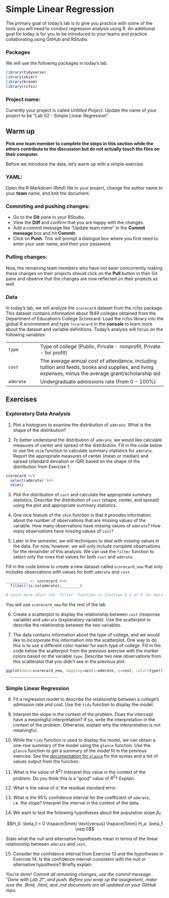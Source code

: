 # Simple Linear Regression {#slr}

The primary goal of today's lab is to give you practice with some of the tools you will need to conduct regression analysis using R. An additional goal for today is for you to be introduced to your teams and practice collaborating using GitHub and RStudio. 



### Packages

We will use the following packages in today's lab. 

```r
library(tidyverse)
library(skimr)
library(broom)
library(rcfss)
```

### Project name: 

Currently your project is called *Untitled Project*. Update the name of your project to be "Lab 02 - Simple Linear Regression"

## Warm up

**Pick one team member to complete the steps in this section while the others contribute to the discussion but do not actually touch the files on their computer.**

Before we introduce the data, let's warm up with a simple exercise.

### YAML: 

Open the R Markdown (Rmd) file in your project, change the author name to your **team** name, and knit the document.

### Commiting and pushing changes:

- Go to the **Git** pane in your RStudio. 
- View the **Diff** and confirm that you are happy with the changes.
- Add a commit message like "Update team name" in the **Commit message** box and hit **Commit**.
- Click on **Push**. This will prompt a dialogue box where you first need to enter your user name, and then your password.

### Pulling changes:

Now, the remaining team members who have not been concurrently making these changes on their projects should click on the **Pull** button in their Git pane and observe that the changes are now reflected on their projects as well.

### Data 

In today's lab, we will analyze the `scorecard` dataset from the rcfss package. This dataset contains information about 1849 colleges obtained from the Department of Education's College Scorecard. Load the rcfss library into the global R environment and type `?scorecard` in the **console** to learn more about the dataset and variable definitions. Today's analysis will focus on the following variables: 

|  |  |
|-----------|------------------------------------------|
| `type` | Type of college (Public, Private - nonprofit, Private - for profit) |
| `cost` | The average annual cost of attendance, including tuition and feeds, books and supplies, and living expenses, minus the average grant/scholarship aid |
| `admrate` | Undergraduate admissions rate (from 0 - 100%) |

## Exercises 

### Exploratory Data Analysis

1. Plot a histogram to examine the distribution of `admrate`. What is the shape of the distribution? 

2. To better understand the distribution of `admrate`, we would like calculate measures of center and spread of the distribution. Fill in the code below to use the `skim` function to calculate summary statistics for `admrate`. Report the appropriate measures of center (mean or median) and spread (standard deviation or IQR) based on the shape of the distribution from Exercise 1.

```r
scorecard %>%
  select(admrate) %>%
  skim()
```

3. Plot the distribution of `cost` and calculate the appropriate summary statistics. Describe the distribution of `cost` (shape, center, and spread) using the plot and appropriate summary statistics.  

4. One nice feature of the `skim` function is that it provides information about the number of observations that are missing values of the variable. How many observations have missing values of `admrate`? How many observations have missing values of `cost`? 

5. Later in the semester, we will techniques to deal with missing values in the data. For now, however, we will only include complete observations for the remainder of this analysis. We can use the `filter` function to select only the rows that values for both `cost` and `admrate`. 

Fill in the code below to create a new dataset called `scorecard_new` that only includes observations with values for both `admrate` and `cost`.

```r
__________ <- scorecard %>%
  filter(!is.na(admrate),________)
```

```r
# Learn more about the `filter` function in [Section 5.2 of R for Data Science] (https://r4ds.had.co.nz/transform.html#filter-rows-with-filter)
```

You will use `scorecard_new` for the rest of the lab. 

6. Create a scatterplot to display the relationship between `cost` (response variable) and `admrate` (explanatory variable). Use the scatterplot to describe the relationship between the two variables.

7. The data contains information about the type of college, and we would like to incorporate this information into the scatterplot. One way to do this is to use a different color marker for each type of college. Fill in the code below the scatterplot from the previous exercise with the marker colors based on the variable `type`. Describe two new observations from this scatterplot that you didn't see in the previous plot.

```r
ggplot(data=scorecard_new, mapping=aes(x=admrate, y=cost, color=type)) + 
  _____________________
```

### Simple Linear Regression

8. Fit a regression model to describe the relationship between a college's admission rate and cost. Use the `tidy` function to display the model.

9. Interpret the slope in the context of the problem. Does the intercept have a meaningful interpretation? If so, write the interpretation in the context of the problem. Otherwise, explain why the interpretation is not meaningful. 

10. While the `tidy` function is used to display the model, we can obtain a one-row summary of the model using the `glance` function. Use the `glance` function to get a summary of the model fit in the previous exercise. See the [documentation for `glance`](https://rdrr.io/cran/broom/man/glance.lm.html) for the syntax and a list of values output from the function.

11. What is the value of $R^2$? Interpret this value in the context of the problem. Do you think this is a "good" value of $R^2$? Explain.

12. What is the value of $\hat{\sigma}$, the residual standard error.

13. What is the 95% confidence interval for the coefficient of `admrate`, i.e. the slope? Interpret the interval in the context of the data. 

14. We want to test the following hypotheses about the population slope $\beta_1$:

$$H_0: \beta_1 = 0 \hspace{5mm} \text{versus} \hspace{5mm} H_a: \beta_1 \neq 0$$

State what the null and alternative hypotheses mean in terms of the linear relationship between `admrate` and `cost`.

15. Consider the confidence interval from Exercise 13 and the hypotheses in Exercise 14. Is the confidence interval consistent with the null or alternative hypothesis? Briefly explain.  


*You're done! Commit all remaining changes, use the commit message "Done with Lab 2!", and push. Before you wrap up the assignment, make sure the .Rmd, .html, and .md documents are all updated on your GitHub repo.*